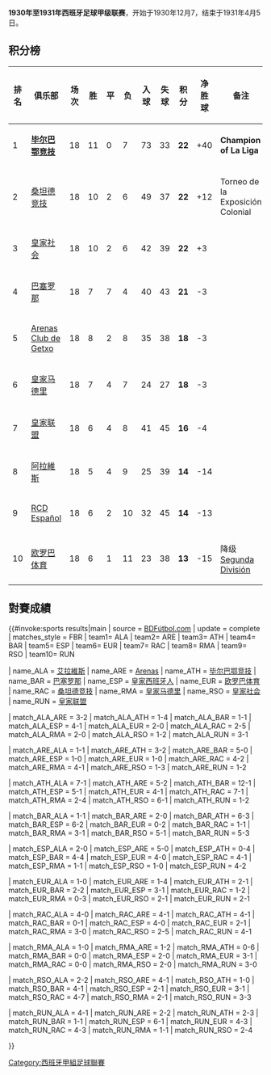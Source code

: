 {{NoteTA|G1=football|G2=西甲}}
'''1930年至1931年西班牙足球甲级联赛'''，开始于1930年12月7，结束于1931年4月5日。

==积分榜==
{| bgcolor="#f7f8ff" cellpadding="3" cellspacing="0" border="1" style="font-size: 85%; border: gray solid 1px; border-collapse: collapse;"
|- bgcolor="#CCCCCC"
! 排名!! 俱乐部!! 场次!! 胜 !! 平 !! 负 !! 入球 !! 失球 !! 积分 !! 净胜球 !! 备注
|-align="center" 
| 1 ||align="left"| '''[[毕尔巴鄂竞技|毕尔巴鄂竞技]]''' ||18||11||0||7||73||33||'''22'''||+40||'''Champion of La Liga'''
|-align="center" bgcolor="#EFEFEF"
| 2 ||align="left"| [[桑坦德竞技|桑坦德竞技]] ||18||10||2||6||49||37||'''22'''||+12||Torneo de la Exposición Colonial
|-align="center" 
| 3 ||align="left"| [[皇家社会|皇家社会]] ||18||10||2||6||42||39||'''22'''||+3||
|-align="center" bgcolor="#EFEFEF"
| 4 ||align="left"| [[巴塞罗那足球俱乐部|巴塞罗那]] ||18||7||7||4||40||43||'''21'''||-3||
|-align="center" 
| 5 ||align="left"| [[Arenas_Club_de_Getxo|Arenas Club de Getxo]] ||18||8||2||8||35||38||'''18'''||-3||
|-align="center" bgcolor="#EFEFEF"
| 6 ||align="left"| [[皇家马德里足球俱乐部|皇家马德里]] ||18||7||4||7||24||27||'''18'''||-3||
|-align="center" 
| 7 ||align="left"| [[皇家联盟|皇家联盟]] ||18||6||4||8||41||45||'''16'''||-4|| 
|-align="center" bgcolor="#EFEFEF"
| 8 ||align="left"| [[阿拉維斯體育|阿拉維斯]] ||18||5||4||9||25||39||'''14'''||-14||
|-align="center" 
| 9 ||align="left"| [[皇家西班牙人|RCD Español]] ||18||6||2||10||32||45||'''14'''||-13||
|-align="center" bgcolor="#EFEFEF"
| 10 ||align="left"| [[欧罗巴体育|欧罗巴体育]] ||18||6||1||11||23||38||'''13'''||-15|| 降级[[Segunda_División|Segunda División]]
|}

== 對賽成績 ==
{{#invoke:sports results|main
| source = [http://www.bdfutbol.com/es/t/t1930-31.html BDFútbol.com]
| update = complete
| matches_style = FBR
| team1= ALA | team2= ARE | team3= ATH | team4= BAR | team5= ESP | team6= EUR | team7= RAC | team8= RMA | team9= RSO | team10= RUN 

| name_ALA = [[阿拉維斯體育|艾拉維斯]]
| name_ARE = [[Arenas_Club_de_Getxo|Arenas]]
| name_ATH = [[毕尔巴鄂竞技|毕尔巴鄂竞技]]
| name_BAR = [[巴塞罗那足球俱乐部|巴塞罗那]]
| name_ESP = [[皇家西班牙人|皇家西班牙人]]
| name_EUR = [[欧罗巴体育|欧罗巴体育]]
| name_RAC = [[桑坦德竞技|桑坦德竞技]]
| name_RMA = [[皇家马德里足球俱乐部|皇家马德里]]
| name_RSO = [[皇家社会|皇家社会]]
| name_RUN = [[皇家联盟|皇家联盟]]

| match_ALA_ARE = 3-2
| match_ALA_ATH = 1-4
| match_ALA_BAR = 1-1
| match_ALA_ESP = 4-1
| match_ALA_EUR = 2-0
| match_ALA_RAC = 2-5
| match_ALA_RMA = 2-0
| match_ALA_RSO = 1-2
| match_ALA_RUN = 3-1

| match_ARE_ALA = 1-1
| match_ARE_ATH = 3-2
| match_ARE_BAR = 5-0
| match_ARE_ESP = 1-0
| match_ARE_EUR = 1-0
| match_ARE_RAC = 4-2
| match_ARE_RMA = 4-1
| match_ARE_RSO = 1-3
| match_ARE_RUN = 1-2

| match_ATH_ALA = 7-1
| match_ATH_ARE = 5-2
| match_ATH_BAR = 12-1
| match_ATH_ESP = 5-1
| match_ATH_EUR = 4-1
| match_ATH_RAC = 7-1
| match_ATH_RMA = 2-4
| match_ATH_RSO = 6-1
| match_ATH_RUN = 1-2

| match_BAR_ALA = 1-1
| match_BAR_ARE = 2-0
| match_BAR_ATH = 6-3
| match_BAR_ESP = 6-2
| match_BAR_EUR = 0-2
| match_BAR_RAC = 1-1
| match_BAR_RMA = 3-1
| match_BAR_RSO = 5-1
| match_BAR_RUN = 5-3

| match_ESP_ALA = 2-0
| match_ESP_ARE = 5-0
| match_ESP_ATH = 0-4
| match_ESP_BAR = 4-4
| match_ESP_EUR = 4-0
| match_ESP_RAC = 4-1
| match_ESP_RMA = 1-1
| match_ESP_RSO = 1-0
| match_ESP_RUN = 4-2

| match_EUR_ALA = 1-0
| match_EUR_ARE = 1-4
| match_EUR_ATH = 2-1
| match_EUR_BAR = 2-2
| match_EUR_ESP = 3-1
| match_EUR_RAC = 1-2
| match_EUR_RMA = 0-3
| match_EUR_RSO = 2-1
| match_EUR_RUN = 2-1

| match_RAC_ALA = 4-0
| match_RAC_ARE = 4-1
| match_RAC_ATH = 4-1
| match_RAC_BAR = 0-1
| match_RAC_ESP = 4-0
| match_RAC_EUR = 2-1
| match_RAC_RMA = 3-0
| match_RAC_RSO = 2-5
| match_RAC_RUN = 4-1

| match_RMA_ALA = 1-0
| match_RMA_ARE = 1-2
| match_RMA_ATH = 0-6
| match_RMA_BAR = 0-0
| match_RMA_ESP = 2-0
| match_RMA_EUR = 3-1
| match_RMA_RAC = 0-0
| match_RMA_RSO = 2-0
| match_RMA_RUN = 3-0

| match_RSO_ALA = 2-2
| match_RSO_ARE = 4-1
| match_RSO_ATH = 1-0
| match_RSO_BAR = 4-1
| match_RSO_ESP = 2-1
| match_RSO_EUR = 3-1
| match_RSO_RAC = 4-7
| match_RSO_RMA = 2-1
| match_RSO_RUN = 3-3

| match_RUN_ALA = 4-1
| match_RUN_ARE = 2-2
| match_RUN_ATH = 2-3
| match_RUN_BAR = 1-1
| match_RUN_ESP = 6-1
| match_RUN_EUR = 4-3
| match_RUN_RAC = 4-3
| match_RUN_RMA = 1-1
| match_RUN_RSO = 2-4

}}

{{西班牙足球甲級聯賽賽季}}

[[Category:西班牙甲組足球聯賽|Category:西班牙甲組足球聯賽]]